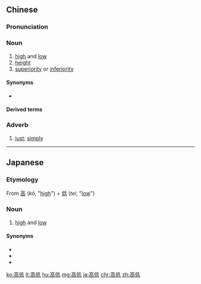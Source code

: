 ==Chinese==
{{zh-forms}}

===Pronunciation===
{{zh-pron
|m=gāodī
|c=gou1 dai1
|h=pfs=kô-tâi
|cat=n,adv
}}

===Noun===
{{zh-noun}}

# [[high]] and [[low]]
# [[height]]
# [[superiority]] or [[inferiority]]

====Synonyms====
* {{sense|superiority and inferiority}} {{zh-l|貴賤}}

====Derived terms====
{{zh-der|不顧高低|世情看冷暖，人面逐高低|人面逐高低|不知高低|出手見高低|不識高低|比個高低|牙縫高低|眉眼高低|高高低低|高低槓|言語高低|見高低|高低起伏|高低不平}}

===Adverb===
{{zh-adv}}

# [[just]]; [[simply]]

{{zh-cat|Advanced|Antonymous}}

----

==Japanese==
{{ja-kanjitab|こう|てい|yomi=on}}

===Etymology===
From [[高]] (''kō'', "[[high]]") + [[低]] (''tei'', "[[low]]")

===Noun===
{{ja-noun|こうてい}}

# [[high]] and [[low]]

====Synonyms====
* {{ja-r|上下|じょうげ}}
* {{ja-r|高下|こうげ}}
* {{ja-r|高卑|こうひ}}

{{zh-cat|Advanced|Antonymous}}

[[ko:高低]]
[[lt:高低]]
[[hu:高低]]
[[mg:高低]]
[[ja:高低]]
[[chr:高低]]
[[zh:高低]]